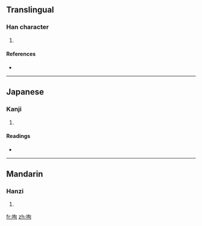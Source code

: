 ==Translingual==

===Han character===
{{Han char|rn=30|rad=口|as=06|sn=9|four=6702<sub>0</sub>|canj=口心日 (RPA)}}

# {{defn|Han|sort=口06}}

====References====
* {{Han ref|kx=0187.060|dkj=03551|dj=0406.080|hdz=10620.010|uh=54B0|ud=21680|bh=CE4F|bd=52815}}

----

==Japanese==

===Kanji===
{{ja-kanji|grade=|rs=口06}}

# {{defn|Japanese|sort=口06}}

====Readings====
* {{ja-readings|on=[[しゅつ]] (shutsu), [[しゅち]] (shuchi), [[しゅん]] (shun)|kun=[[のむ]] (nomu)}}

----

==Mandarin==

===Hanzi===
{{cmn-hanzi|pin=[[shuài]] ([[shuai4]]), [[zá]] ([[za2]])|wg=shuai<sup>4</sup>, tsa<sup>2</sup>}}

# {{defn|Mandarin|sort=口06}}

[[fr:咰]]
[[zh:咰]]